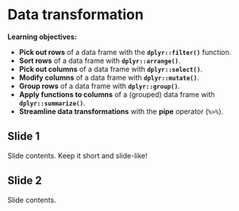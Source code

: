 # Data transformation

**Learning objectives:**

- **Pick out rows** of a data frame with the **`dplyr::filter()`** function.
- **Sort rows** of a data frame with **`dplyr::arrange()`**.
- **Pick out columns** of a data frame with **`dplyr::select()`**.
- **Modify columns** of a data frame with **`dplyr::mutate()`**.
- **Group rows** of a data frame with **`dplyr::group()`**.
- **Apply functions to columns** of a (grouped) data frame with **`dplyr::summarize()`**.
- **Streamline data transformations** with the **pipe** operator (`%>%`).


## Slide 1

Slide contents. 
Keep it short and slide-like!

## Slide 2

Slide contents.
